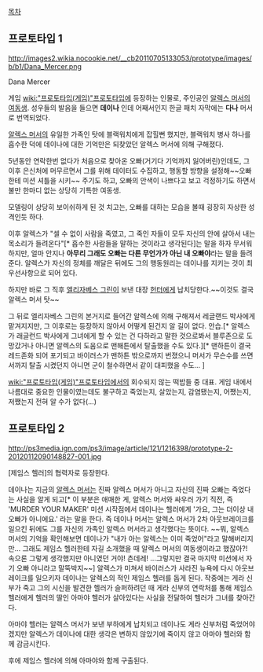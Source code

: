 [[목차]]


== 프로토타입 1 ==

http://images2.wikia.nocookie.net/__cb20110705133053/prototype/images/b/b1/Dana_Mercer.png


Dana Mercer

게임 [[wiki:"프로토타입(게임)"프로토타입]]에 등장하는 인물로, 주인공인 [[알렉스 머서]]의 [[여동생]]. 성우들의 발음을 들으면 '''데이나''' 인데 어째서인지 한글 패치 자막에는 '''다나''' 머서로 번역되었다. 

[[알렉스 머서]]의 유일한 가족인 탓에 블랙워치에게 잡힐뻔 했지만, 블랙워치 병사 하나를 흡수한 덕에 데이나에 대한 기억만은 되찾았던 알렉스 머서에 의해 구해졌다. 

5년동안 연락한번 없다가 처음으로 찾아온 오빠(거기다 기억까지 잃어버린)인데도, 그 이후 은신처에 머무르면서 그를 위해 데이터도 수집하고, 행동할 방향을 설정해~~오빠한테 미션 셔틀을 시키~~ 주기도 하고, 오빠의 안색이 나쁘다고 보고 걱정하기도 하면서 불만 한마디 없는 상당히 기특한 여동생. 

모델링이 상당히 보이쉬하게 된 것 치고는, 오빠를 대하는 모습을 볼때 굉장히 자상한 성격인듯 하다.

이후 알렉스가 "셀 수 없이 사람을 죽였고, 그 죽인 자들이 모두 자신의 안에 살아서 내는 목소리가 들려온다"[* 흡수한 사람들을 말하는 것이라고 생각된다]는 말을 하자 무서워 하지만, 얼마 안지나 '''아무리 그래도 오빠는 다른 무언가가 아닌 내 오빠야'''라는 말을 들려 준다. 알렉스가 자신의 정체를 깨달은 뒤에도 그의 행동원리는 데이나를 지키는 것이 최우선사항으로 되어 있다.

하지만 바로 그 직후 [[엘리자베스 그린]]이 보낸 대장 [[헌터]]에게 납치당한다.~~이것도 결국 알렉스 머서 탓~~

그 뒤로 엘리자베스 그린의 본거지로 들어간 알렉스에 의해 구해져서 레글랜드 박사에게 맡겨지지만, 그 이후로는 등장하지 않아서 어떻게 된건지 알 길이 없다. 안습.[* 알렉스가 래글런드 박사에게 그녀에게 할 수 있는 건 다하라고 말한 것으로봐서 블루존으로 도망갔거나 아니면 알렉스의 도움으로 맨해튼에서 탈출했을 수도 있다.][* 맨하튼이 결국 레드존화 되어 포기되고 바이러스가 맨하튼 밖으로까지 번졌으니 머서가 무슨수를 쓰면서까지 탈출 시켰던지 아니면 군이 철수하면서 같이 대피했을 수도... ]

[[wiki:"프로토타입(게임)"프로토타입]]에서의 회수되지 않는 떡밥들 중 대표. 게임 내에서 나름대로 중요한 인물이였는데도 불구하고 죽었는지, 살았는지, 감염됐는지, 어쨌는지, 저쨌는지 전혀 알 수가 없다(...)




== 프로토타입 2 ==

http://ps3media.ign.com/ps3/image/article/121/1216398/prototype-2-20120112090148827-001.jpg

[제임스 헬러]의 협력자로 등장한다.

데이나는 지금의 [[알렉스 머서]]는 진짜 알렉스 머서가 아니고 자신의 진짜 오빠는 죽었다는 사실을 알게 되고[* 이 부분은 애매한 게, 알렉스 머서와 싸우러 가기 직전, 즉 'MURDER YOUR MAKER' 미션 시작점에서 데이나는 헬러에게 '가요, 그는 더이상 내 오빠가 아니에요.' 라는 말을 한다. 즉 데이나 머서는 알렉스 머서가 2차 아웃브레이크를 일으킨 뒤에도 그를 자신의 가족인 알렉스 머서라고 생각했다는 뜻이다. ~~뭐, 알렉스 머서의 기억을 확인해보면 데이나가 "내가 아는 알렉스는 이미 죽었어"라고 말해버리지만... 그래도 제임스 헬러한테 자길 소개했을 때 알렉스 머서의 여동생이라고 했잖아?! 속으론 그렇게 생각했지만 아니였던 거야! 츤데레! ...그렇지만 결국 마지막 미션에서 자기 오빠 아니라고 말뚝박지~~] 알렉스가 미쳐서 바이러스가 사라진 뉴욕에 다시 아웃브레이크를 일으키자 데이나는 알렉스의 적인 제임스 헬러를 돕게 된다. 작중에는 게라 신부가 죽고 그의 시신을 발견한 헬러가 슬퍼하려던 때 게라 신부의 연락처를 통해 제임스 헬러에게 헬러의 딸인 아마야 헬러가 살아있다는 사실을 전달하여 헬러가 그녀를 찾아간다.

아마야 헬러는 알렉스 머서가 보낸 부하에게 납치되고 데이나도 게라 신부처럼 죽었어야겠지만 알렉스가 데이나에 대한 생각은 변하지 않았기에 죽이지 않고 아마야 헬러와 함께 감금시킨다.

후에 제임스 헬러에 의해 아마야와 함께 구출된다.
